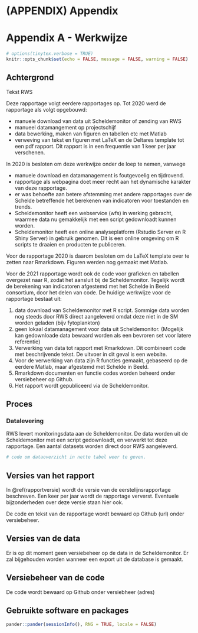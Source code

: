 # (APPENDIX) Appendix {-} 

# Appendix A - Werkwijze


```r
# options(tinytex.verbose = TRUE)
knitr::opts_chunk$set(echo = FALSE,	message = FALSE, warning = FALSE)
```

## Achtergrond

Tekst RWS

Deze rapportage volgt eerdere rapportages op. Tot 2020 werd de rapportage als volgt opgebouwd:

* manuele download van data uit Scheldemonitor of zending van RWS
* manueel datamangement op projectschijf
* data bewerking, maken van figuren en tabellen etc met Matlab
* verweving van tekst en figuren met LaTeX en de Deltares template tot een pdf rapport. Dit rapport is in een frequentie van 1 keer per jaar verschenen. 

In 2020 is besloten om deze werkwijze onder de loep te nemen, vanwege

* manuele download en datamanagement is foutgevoelig en tijdrovend.
* rapportage als webpagina doet meer recht aan het dynamische karakter van deze rapportage.
* er was behoefte aan betere afstemming met andere rapportages over de Schelde betreffende het berekenen van indicatoren voor toestanden en trends.
* Scheldemonitor heeft een webservice (wfs) in werking gebracht, waarmee data nu gemakkelijk met een script gedownloadt kunnen worden. 
* Scheldemonitor heeft een online analyseplatform (Rstudio Server en R Shiny Server) in gebruik genomen. Dit is een online omgeving om R scripts te draaien en producten te publiceren.

Voor de rapportage 2020 is daarom besloten om de LaTeX template over te zetten naar Rmarkdown. Figuren werden nog gemaakt met Matlab.

Voor de 2021 rapportage wordt ook de code voor grafieken en tabellen overgezet naar R, zodat het aansluit bij de Scheldemonitor. Tegelijk wordt de berekening van indicatoren afgestemd met het Schelde in Beeld consortium, door het delen van code. De huidige werkwijze voor de rapportage bestaat uit:

1) data download van Scheldemonitor met R script. Sommige data worden nog steeds door RWS direct aangeleverd omdat deze niet in de SM worden geladen (bijv fytoplankton)
2) geen lokaal datamanagement voor data uit Scheldemonitor. (Mogelijk kan gedownloade data bewaard worden als een bevroren set voor latere referentie)
3) Verwerking van data tot rapport met Rmarkdown. Dit combineert code met beschrijvende tekst. De uitvoer in dit geval is een website.
4) Voor de verwerking van data zijn R functies gemaakt, gebaseerd op de eerdere Matlab, maar afgestemd met Schelde in Beeld. 
5) Rmarkdown documenten en functie codes worden beheerd onder versiebeheer op Github.
5) Het rapport wordt gepubliceerd via de Scheldemonitor. 


## Proces

### Datalevering

RWS levert monitoringsdata aan de Scheldemonitor. De data worden uit de Scheldemonitor met een script gedownloadt, en verwerkt tot deze rapportage. Een aantal datasets worden direct door RWS aangeleverd.

```r
# code om dataoverzicht in nette tabel weer te geven. 


```


## Versies van het rapport

In \@ref(rapportversie) wordt de versie van de eerstelijnsrapportage beschreven. Een keer per jaar wordt de rapportage ververst. Eventuele bijzonderheden over deze versie staan hier ook.

De code en tekst van de rapportage wordt bewaard op Github (url) onder versiebeheer. 

## Versies van de data

Er is op dit moment geen versiebeheer op de data in de Scheldemonitor. Er zal bijgehouden worden wanneer een export uit de database is gemaakt. 

## Versiebeheer van de code

De code wordt bewaard op Github onder versiebheer (adres)

## Gebruikte software en packages

```r
pander::pander(sessionInfo(), RNG = TRUE, locale = FALSE)
```





